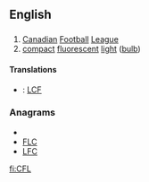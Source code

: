 ==English==

==={{abbreviation}}===
{{infl|en|abbreviation}}

# [[Canadian]] [[football|Football]] [[league|League]]
# [[compact]] [[fluorescent]] [[light]] ([[bulb]])

====Translations====
{{trans-top|Canadian Football League}}
{{trans-mid}}
{{trans-bottom}}

{{trans-top|compact fluorescent light (bulb)}}
{{trans-mid}}
{{trans-bottom}}

{{checktrans-top}}
* {{ttbc|French}}: [[LCF]]
{{checktrans-bottom}}

===Anagrams===
* {{alphagram|cfl}}
* [[FLC#English|FLC]]
* [[LFC#English|LFC]]


[[fi:CFL]]